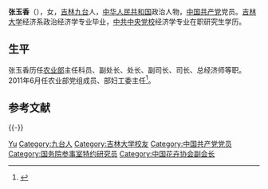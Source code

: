 '''张玉香'''（{{bd|1953年|3月||catIdx=Z张}}），女，[[吉林|吉林]][[九台|九台]]人，[[中华人民共和国|中华人民共和国]]政治人物，[[中国共产党|中国共产党]]党员。[[吉林大学|吉林大学]]经济系政治经济学专业毕业，[[中共中央党校|中共中央党校]]经济学专业在职研究生学历。

== 生平 ==
张玉香历任[[中华人民共和国农业部|农业部]]主任科员、副处长、处长、副司长、司长、总经济师等职。2011年6月任农业部党组成员、部妇工委主任<ref>{{cite web|accessdate=2013-05-01|url=http://cpc.people.com.cn/GB/164113/15335033.html|title=张玉香任农业部党组成员|publisher=[[人民网|人民网]]|archive-date=2018-10-01|archive-url=https://web.archive.org/web/20181001193936/http://cpc.people.com.cn/GB/164113/15335033.html}}</ref>。

==参考文献==
{{reflist|3}}

{{-}}
{{start box}}
{{s-gov}}
{{s-before|？}}
{{s-title|[[中华人民共和国农业部|中华人民共和国农业部]]市场与经济信息司司长|2002年12月－2008年9月}}
{{s-after|[[钱克明|钱克明]]}}
{{end box}}

{{国务院参事室特约研究员}}

{{Authority control}}
{{DEFAULTSORT:Zhang张}}
[[Category:张姓|Yu]]
[[Category:九台人|Category:九台人]]
[[Category:吉林大学校友|Category:吉林大学校友]]
[[Category:中国共产党党员|Category:中国共产党党员]]
[[Category:国务院参事室特约研究员|Category:国务院参事室特约研究员]]
[[Category:中国花卉协会副会长|Category:中国花卉协会副会长]]